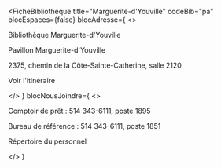 
<FicheBibliotheque
  title="Marguerite-d'Youville"
  codeBib="pa"
  blocEspaces={false}
  blocAdresse={
    <>
      <p>Bibliothèque Marguerite-d'Youville</p>
      <p>Pavillon Marguerite-d'Youville</p>
      <p>2375, chemin de la Côte-Sainte-Catherine, salle 2120</p>
      <p><Link to="https://www.google.com/maps?ll=45.509365,-73.618392&z=15&t=m&hl=en&gl=US&mapclient=embed&cid=14455154458948229137" Icon={ArrowSquareOut}>Voir l'itinéraire</Link></p>
    </>
  }
  blocNousJoindre={
    <>
      <p>Comptoir de prêt&nbsp;: 514 343-6111, poste 1895</p>
      <p>Bureau de référence&nbsp;: 514 343-6111, poste 1851</p>
      <p><Link to="../nous-joindre/notre-equipe" Icon>Répertoire du personnel</Link></p>
    </>
  }
>

</FicheBibliotheque>